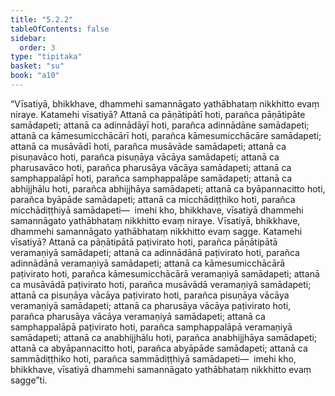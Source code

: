 ```yaml
---
title: "5.2.2"
tableOfContents: false
sidebar:
  order: 3
type: "tipitaka"
basket: "su"
book: "a10"
---
```



<DynamicBreadcrumb />

<Division number="222" book="a10" bookNo="17" page="507">

<Paragraph number="1516" book="a10">
“Vīsatiyā, bhikkhave, dhammehi samannāgato yathābhataṃ nikkhitto evaṃ niraye. Katamehi vīsatiyā? Attanā ca pāṇātipātī hoti, parañca pāṇātipāte samādapeti; attanā ca adinnādāyī hoti, parañca adinnādāne samādapeti; attanā ca kāmesumicchācārī hoti, parañca kāmesumicchācāre samādapeti; attanā ca musāvādī hoti, parañca musāvāde samādapeti; attanā ca pisuṇavāco hoti, parañca pisuṇāya vācāya samādapeti; attanā ca pharusavāco hoti, parañca pharusāya vācāya samādapeti; attanā ca samphappalāpī hoti, parañca samphappalāpe samādapeti; attanā ca abhijjhālu hoti, parañca abhijjhāya samādapeti; attanā ca byāpannacitto hoti, parañca byāpāde samādapeti; attanā ca micchādiṭṭhiko hoti, parañca micchādiṭṭhiyā samādapeti—  imehi kho, bhikkhave, vīsatiyā dhammehi samannāgato yathābhataṃ nikkhitto evaṃ niraye.
</Paragraph>

<Paragraph number="1517" book="a10">
Vīsatiyā, bhikkhave, dhammehi samannāgato yathābhataṃ nikkhitto evaṃ sagge. Katamehi vīsatiyā? Attanā ca pāṇātipātā paṭivirato hoti, parañca pāṇātipātā veramaṇiyā samādapeti; attanā ca adinnādānā paṭivirato hoti, parañca adinnādānā veramaṇiyā samādapeti; attanā ca kāmesumicchācārā paṭivirato hoti, parañca kāmesumicchācārā veramaṇiyā samādapeti; attanā ca musāvādā paṭivirato hoti, parañca musāvādā veramaṇiyā samādapeti; attanā ca pisuṇāya vācāya paṭivirato hoti, parañca pisuṇāya vācāya veramaṇiyā samādapeti; attanā ca pharusāya vācāya paṭivirato hoti, parañca pharusāya vācāya veramaṇiyā samādapeti; attanā ca samphappalāpā paṭivirato hoti, parañca samphappalāpā veramaṇiyā samādapeti; attanā ca anabhijjhālu hoti, parañca anabhijjhāya samādapeti; attanā ca abyāpannacitto hoti, parañca abyāpāde samādapeti; attanā ca sammādiṭṭhiko hoti, parañca sammādiṭṭhiyā samādapeti—  imehi kho, bhikkhave, vīsatiyā dhammehi samannāgato yathābhataṃ nikkhitto evaṃ sagge”ti.
</Paragraph>
</Division>